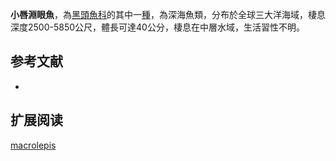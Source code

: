 {{Speciesbox
| name = 小唇淵眼魚
| status = NE
| status_system = IUCN3.1
| image = Bathytroctes macrolepis.jpg
| image_width = 250px
| genus = Bathytroctes
| species = macrolepis
| authority = [[Günther|Günther]], 1887
| synonyms = *''Bellocia macrolepis '',Günther, 1887 
*''Bathytroctes alvifrons '',Garman, 1899 
*''Bathytroctes koefoedi '',Parr, 1951 
}}

'''小唇淵眼魚'''，為[[黑頭魚科|黑頭魚科]]的其中一[[種|種]]，為深海魚類，分布於全球三大洋海域，棲息深度2500-5850公尺，體長可達40公分，棲息在中層水域，生活習性不明。

==参考文献==
*{{FishBase_species|genus=Bathytroctes|species=macrolepis|year=2015|month=8}}

== 扩展阅读 ==
{{refbegin}}
{{wikispecies-inline|Bathytroctes macrolepis|小唇淵眼魚}}
{{refend}}
{{Taxonbar|from=Q2662558}}

[[Category:淵眼魚屬|macrolepis]]